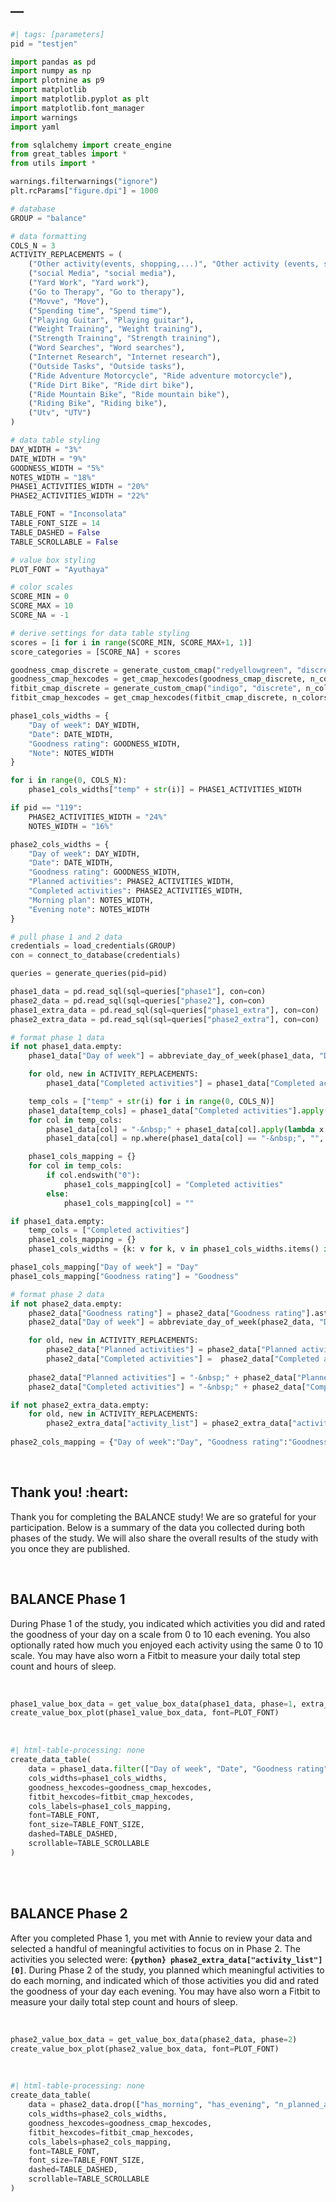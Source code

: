 ---
---

```python
#| tags: [parameters]
pid = "testjen"
```

```python
import pandas as pd 
import numpy as np
import plotnine as p9 
import matplotlib
import matplotlib.pyplot as plt  
import matplotlib.font_manager
import warnings
import yaml

from sqlalchemy import create_engine
from great_tables import *
from utils import *

warnings.filterwarnings("ignore")
plt.rcParams["figure.dpi"] = 1000
```

```python
# database
GROUP = "balance"

# data formatting
COLS_N = 3
ACTIVITY_REPLACEMENTS = (
    ("Other activity(events, shopping,...)", "Other activity (events, shopping, ...)"),
    ("social Media", "social media"),
    ("Yard Work", "Yard work"),
    ("Go to Therapy", "Go to therapy"),
    ("Movve", "Move"),
    ("Spending time", "Spend time"),
    ("Playing Guitar", "Playing guitar"),
    ("Weight Training", "Weight training"),
    ("Strength Training", "Strength training"),
    ("Word Searches", "Word searches"),
    ("Internet Research", "Internet research"),
    ("Outside Tasks", "Outside tasks"),
    ("Ride Adventure Motorcycle", "Ride adventure motorcycle"),
    ("Ride Dirt Bike", "Ride dirt bike"),
    ("Ride Mountain Bike", "Ride mountain bike"),
    ("Riding Bike", "Riding bike"),
    ("Utv", "UTV")
)

# data table styling
DAY_WIDTH = "3%"
DATE_WIDTH = "9%"
GOODNESS_WIDTH = "5%"
NOTES_WIDTH = "18%"
PHASE1_ACTIVITIES_WIDTH = "20%"
PHASE2_ACTIVITIES_WIDTH = "22%"

TABLE_FONT = "Inconsolata"
TABLE_FONT_SIZE = 14
TABLE_DASHED = False
TABLE_SCROLLABLE = False

# value box styling 
PLOT_FONT = "Ayuthaya"

# color scales
SCORE_MIN = 0
SCORE_MAX = 10
SCORE_NA = -1
```

```python
# derive settings for data table styling
scores = [i for i in range(SCORE_MIN, SCORE_MAX+1, 1)]
score_categories = [SCORE_NA] + scores

goodness_cmap_discrete = generate_custom_cmap("redyellowgreen", "discrete", n_colors=len(scores))
goodness_cmap_hexcodes = get_cmap_hexcodes(goodness_cmap_discrete, n_colors=len(scores))
fitbit_cmap_discrete = generate_custom_cmap("indigo", "discrete", n_colors=len(scores))
fitbit_cmap_hexcodes = get_cmap_hexcodes(fitbit_cmap_discrete, n_colors=len(scores))

phase1_cols_widths = {
    "Day of week": DAY_WIDTH,
    "Date": DATE_WIDTH,
    "Goodness rating": GOODNESS_WIDTH,
    "Note": NOTES_WIDTH
}

for i in range(0, COLS_N):
    phase1_cols_widths["temp" + str(i)] = PHASE1_ACTIVITIES_WIDTH

if pid == "119":
    PHASE2_ACTIVITIES_WIDTH = "24%"
    NOTES_WIDTH = "16%"

phase2_cols_widths = {
    "Day of week": DAY_WIDTH,
    "Date": DATE_WIDTH,
    "Goodness rating": GOODNESS_WIDTH,
    "Planned activities": PHASE2_ACTIVITIES_WIDTH,
    "Completed activities": PHASE2_ACTIVITIES_WIDTH,
    "Morning plan": NOTES_WIDTH,
    "Evening note": NOTES_WIDTH
}
```

```python
# pull phase 1 and 2 data
credentials = load_credentials(GROUP)
con = connect_to_database(credentials)

queries = generate_queries(pid=pid)

phase1_data = pd.read_sql(sql=queries["phase1"], con=con)
phase2_data = pd.read_sql(sql=queries["phase2"], con=con)
phase1_extra_data = pd.read_sql(sql=queries["phase1_extra"], con=con)
phase2_extra_data = pd.read_sql(sql=queries["phase2_extra"], con=con)
```

```python
# format phase 1 data
if not phase1_data.empty:
    phase1_data["Day of week"] = abbreviate_day_of_week(phase1_data, "Day of week")

    for old, new in ACTIVITY_REPLACEMENTS:
        phase1_data["Completed activities"] = phase1_data["Completed activities"].str.replace(old, new)

    temp_cols = ["temp" + str(i) for i in range(0, COLS_N)]
    phase1_data[temp_cols] = phase1_data["Completed activities"].apply(lambda x: chunk_list(x.split(",  "), n=COLS_N)).apply(pd.Series)
    for col in temp_cols:
        phase1_data[col] = "-&nbsp;" + phase1_data[col].apply(lambda x: '<br>-&nbsp;'.join(map(str, x)))
        phase1_data[col] = np.where(phase1_data[col] == "-&nbsp;", "", phase1_data[col])

    phase1_cols_mapping = {}
    for col in temp_cols:
        if col.endswith("0"):
            phase1_cols_mapping[col] = "Completed activities"
        else:
            phase1_cols_mapping[col] = ""

if phase1_data.empty:
    temp_cols = ["Completed activities"]
    phase1_cols_mapping = {}
    phase1_cols_widths = {k: v for k, v in phase1_cols_widths.items() if not k.startswith("temp")}

phase1_cols_mapping["Day of week"] = "Day"
phase1_cols_mapping["Goodness rating"] = "Goodness"

# format phase 2 data
if not phase2_data.empty:
    phase2_data["Goodness rating"] = phase2_data["Goodness rating"].astype("Int64")
    phase2_data["Day of week"] = abbreviate_day_of_week(phase2_data, "Day of week")

    for old, new in ACTIVITY_REPLACEMENTS:
        phase2_data["Planned activities"] = phase2_data["Planned activities"].str.replace(old, new)
        phase2_data["Completed activities"] =  phase2_data["Completed activities"].str.replace(old, new)
    
    phase2_data["Planned activities"] = "-&nbsp;" + phase2_data["Planned activities"].str.replace(", ", "<br>-&nbsp;")
    phase2_data["Completed activities"] = "-&nbsp;" + phase2_data["Completed activities"].str.replace(", ", "<br>-&nbsp;")

if not phase2_extra_data.empty:
    for old, new in ACTIVITY_REPLACEMENTS:
        phase2_extra_data["activity_list"] = phase2_extra_data["activity_list"].str.replace(old, new)
       
phase2_cols_mapping = {"Day of week":"Day", "Goodness rating":"Goodness"}
```

<br>

## Thank you! :heart:

Thank you for completing the BALANCE study! We are so grateful for your participation. Below is a summary of the data you collected during both phases of the study. We will also share the overall results of the study with you once they are published.  

<br>

## BALANCE Phase 1

During Phase 1 of the study, you indicated which activities you did and rated the goodness of your day on a scale from 0 to 10 each evening. You also optionally rated how much you enjoyed each activity using the same 0 to 10 scale. You may have also worn a Fitbit to measure your daily total step count and hours of sleep.  

<br>

```python
phase1_value_box_data = get_value_box_data(phase1_data, phase=1, extra_data=phase1_extra_data)
create_value_box_plot(phase1_value_box_data, font=PLOT_FONT)
```

<br>

```python
#| html-table-processing: none
create_data_table(
    data = phase1_data.filter(["Day of week", "Date", "Goodness rating"] + temp_cols + ["Note", "Steps", "Sleep"], axis=1), 
    cols_widths=phase1_cols_widths, 
    goodness_hexcodes=goodness_cmap_hexcodes, 
    fitbit_hexcodes=fitbit_cmap_hexcodes, 
    cols_labels=phase1_cols_mapping, 
    font=TABLE_FONT, 
    font_size=TABLE_FONT_SIZE,
    dashed=TABLE_DASHED, 
    scrollable=TABLE_SCROLLABLE
)
```

<br>
<br>

## BALANCE Phase 2

After you completed Phase 1, you met with Annie to review your data and selected a handful of meaningful activities to focus on in Phase 2. The activities you selected were: **`{python} phase2_extra_data["activity_list"][0]`**. During Phase 2 of the study, you planned which meaningful activities to do each morning, and indicated which of those activities you did and rated the goodness of your day each evening. You may have also worn a Fitbit to measure your daily total step count and hours of sleep.    

<br>

```python
phase2_value_box_data = get_value_box_data(phase2_data, phase=2)
create_value_box_plot(phase2_value_box_data, font=PLOT_FONT)
```

<br>

```python
#| html-table-processing: none
create_data_table(
    data = phase2_data.drop(["has_morning", "has_evening", "n_planned_activities", "n_completed_activities", "has_fitbit"], axis=1), 
    cols_widths=phase2_cols_widths, 
    goodness_hexcodes=goodness_cmap_hexcodes, 
    fitbit_hexcodes=fitbit_cmap_hexcodes, 
    cols_labels=phase2_cols_mapping, 
    font=TABLE_FONT, 
    font_size=TABLE_FONT_SIZE,
    dashed=TABLE_DASHED, 
    scrollable=TABLE_SCROLLABLE
)
```

<br>
<br>